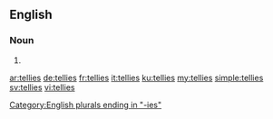 ==English==

===Noun===
{{head|en|plural}}

# {{plural of|telly|lang=en|nocat=1}}

[[Category:English plurals ending in "-ies"]]

[[ar:tellies]]
[[de:tellies]]
[[fr:tellies]]
[[it:tellies]]
[[ku:tellies]]
[[my:tellies]]
[[simple:tellies]]
[[sv:tellies]]
[[vi:tellies]]